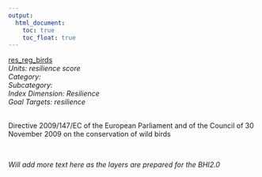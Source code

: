 ```yaml
---
output:
  html_document:
    toc: true
    toc_float: true
---
```


[res_reg_birds](https://github.com/OHI-Science/bhi/blob/master/baltic/layers/res_reg_birds_bhi2015.csv)\
*Units: resilience score*\
*Category:*\
*Subcategory:*\
*Index Dimension: Resilience*\
*Goal Targets: resilience*\
<br>

Directive 2009/147/EC of the European Parliament and of the Council of 30 November 2009 on the conservation of wild birds

<br>

*Will add more text here as the layers are prepared for the BHI2.0*

<br>



<br>

